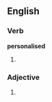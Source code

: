 ==English==

===Verb===
'''personalised'''

# {{past of|[[personalise]]}}

===Adjective===
{{en-adj}}

# {{alternative spelling of|[[personalized]]}}